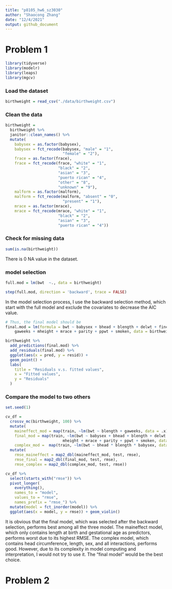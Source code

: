 ```yaml
---
title: "p8105_hw6_sz3030"
author: "Shaocong Zhang"
date: "12/4/2021"
output: github_document
---
```


# Problem 1

```r
library(tidyverse)
library(modelr)
library(leaps)
library(mgcv)
```



### Load the dataset

```r
birthweight = read_csv("./data/birthweight.csv")
```

### Clean the data

```r
birthweight = 
  birthweight %>% 
  janitor::clean_names() %>%
  mutate(
    babysex = as.factor(babysex),
    babysex = fct_recode(babysex, "male" = "1", 
                         "female" = "2"),
    frace = as.factor(frace),
    frace = fct_recode(frace, "white" = "1", 
                       "black" = "2", 
                       "asian" = "3", 
                       "puerto rican" = "4", 
                       "other" = "8", 
                       "unknown" = "9"),
    malform = as.factor(malform),
    malform = fct_recode(malform, "absent" = "0", 
                         "present" = "1"),
    mrace = as.factor(mrace),
    mrace = fct_recode(mrace, "white" = "1", 
                       "black" = "2", 
                       "asian" = "3", 
                       "puerto rican" = "4"))
```


### Check for missing data

```r
sum(is.na(birthweight))
```

There is 0 NA value in the dataset.

### model selection

```r
full.mod = lm(bwt  ~., data = birthweight)

step(full.mod, direction = 'backward', trace = FALSE)
```

In the model selection process, I use the backward selection method, which start with the full model and exclude the covariates to decrease the AIC value.

```r
# Thus, the final model should be
final.mod = lm(formula = bwt ~ babysex + bhead + blength + delwt + fincome + 
    gaweeks + mheight + mrace + parity + ppwt + smoken, data = birthweight)

birthweight %>%
  add_predictions(final.mod) %>%
  add_residuals(final.mod) %>%
  ggplot(aes(x = pred, y = resid)) + 
  geom_point() + 
  labs(
    title = "Residuals v.s. fitted values",
    x = "Fitted values",
    y = "Residuals"
  )
```

### Compare the model to two others

```r
set.seed(1)

cv_df = 
  crossv_mc(birthweight, 100) %>% 
  mutate(
    maineffect_mod = map(train, ~lm(bwt ~ blength + gaweeks, data = .x)),
    final_mod = map(train, ~lm(bwt ~ babysex + bhead + blength + delwt + fincome + gaweeks + 
                         mheight + mrace + parity + ppwt + smoken, data = .x)),
    complex_mod =  map(train, ~lm(bwt ~ bhead * blength * babysex, data = .x))) %>% 
  mutate(
    rmse_maineffect = map2_dbl(maineffect_mod, test, rmse),
    rmse_final = map2_dbl(final_mod, test, rmse),
    rmse_complex = map2_dbl(complex_mod, test, rmse)) 

cv_df %>% 
  select(starts_with("rmse")) %>% 
  pivot_longer(
    everything(),
    names_to = "model", 
    values_to = "rmse",
    names_prefix = "rmse_") %>% 
  mutate(model = fct_inorder(model)) %>% 
  ggplot(aes(x = model, y = rmse)) + geom_violin()
```

It is obvious that the final model, which was selected after the backward selection, performs best among all the three model. The maineffect model, which only contains length at birth and gestational age as predictors, performs worst due to its highest RMSE. The complex model, which contains head circumference, length, sex, and all interactions, performs good. However, due to its complexity in model computing and interpretation, I would not try to use it. The "final model" would be the best choice.

# Problem 2


